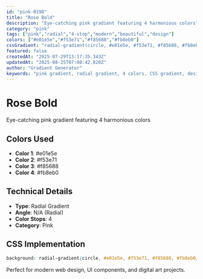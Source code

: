 ```yaml
---
id: "pink-0198"
title: "Rose Bold"
description: "Eye-catching pink gradient featuring 4 harmonious colors"
category: "pink"
tags: ["pink","radial","4-stop","modern","beautiful","design"]
colors: ["#e01e5e","#f53e71","#f85688","#fb8eb0"]
cssGradient: "radial-gradient(circle, #e01e5e, #f53e71, #f85688, #fb8eb0)"
featured: false
createdAt: "2025-07-29T13:17:35.343Z"
updatedAt: "2025-08-25T07:08:42.820Z"
author: "Gradient Generator"
keywords: "pink gradient, radial gradient, 4 colors, CSS gradient, design, #e01e5e, #f53e71, #f85688, #fb8eb0"
---
```


# Rose Bold

Eye-catching pink gradient featuring 4 harmonious colors

## Colors Used
- **Color 1**: #e01e5e
- **Color 2**: #f53e71
- **Color 3**: #f85688
- **Color 4**: #fb8eb0

## Technical Details
- **Type**: Radial Gradient
- **Angle**: N/A (Radial)
- **Color Stops**: 4
- **Category**: Pink

## CSS Implementation
```css
background: radial-gradient(circle, #e01e5e, #f53e71, #f85688, #fb8eb0);
```

Perfect for modern web design, UI components, and digital art projects.
